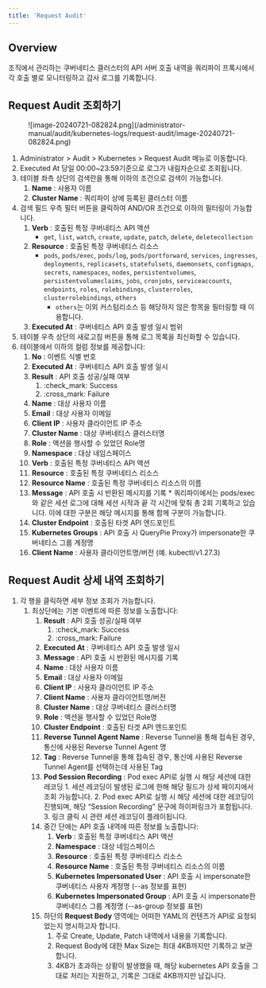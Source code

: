 ```yaml
---
title: 'Request Audit'
---
```


## Overview

조직에서 관리하는 쿠버네티스 클러스터의 API 서버 호출 내역을 쿼리파이 프록시에서 각 호출 별로 모니터링하고 감사 로그를 기록합니다.

## Request Audit 조회하기

<figure data-layout="center" data-align="center">
![image-20240721-082824.png](/administrator-manual/audit/kubernetes-logs/request-audit/image-20240721-082824.png)
</figure>

1. Administrator &gt; Audit &gt; Kubernetes &gt; Request Audit 메뉴로 이동합니다.
2. Executed At 당일 00:00~23:59기준으로 로그가 내림차순으로 조회됩니다. 
3. 테이블 좌측 상단의 검색란을 통해 이하의 조건으로 검색이 가능합니다.
    1.  **Name**  : 사용자 이름
    2.  **Cluster Name**  : 쿼리파이 상에 등록된 클러스터 이름
4. 검색 필드 우측 필터 버튼을 클릭하여 AND/OR 조건으로 이하의 필터링이 가능합니다.
    1.  **Verb**  : 호출된 특정 쿠버네티스 API 액션
        * `get`, `list`, `watch`, `create`, `update`, `patch`, `delete`, `deletecollection`
    2.  **Resource**  : 호출된 특정 쿠버네티스 리소스
        * `pods`, `pods/exec`, `pods/log`, `pods/portforward`, `services`, `ingresses`, `deployments`, `replicasets`, `statefulsets`, `daemonsets`, `configmaps`, `secrets`, `namespaces`, `nodes`, `persistentvolumes`, `persistentvolumeclaims`, `jobs`, `cronjobs`, `serviceaccounts`, `endpoints`, `roles`, `rolebindings`, `clusterroles`, `clusterrolebindings`, `others`
            * `others`는 이외 커스텀리소스 등 해당하지 않은 항목을 필터링할 때 이용합니다.
    3.  **Executed At**  : 쿠버네티스 API 호출 발생 일시 범위
5. 테이블 우측 상단의 새로고침 버튼을 통해 로그 목록을 최신화할 수 있습니다.
6. 테이블에서 이하의 컬럼 정보를 제공합니다:
    1.  **No**  : 이벤트 식별 번호
    2.  **Executed At**  : 쿠버네티스 API 호출 발생 일시
    3.  **Result**  : API 호출 성공/실패 여부 
        1. :check_mark: Success
        2. :cross_mark: Failure
    4.  **Name**  : 대상 사용자 이름
    5.  **Email**  : 대상 사용자 이메일
    6.  **Client IP**  : 사용자 클라이언트 IP 주소
    7.  **Cluster Name**  : 대상 쿠버네티스 클러스터명
    8.  **Role**  : 액션을 행사할 수 있었던 Role명
    9.  **Namespace** : 대상 네임스페이스 
    10.  **Verb**  : 호출된 특정 쿠버네티스 API 액션
    11.  **Resource**  : 호출된 특정 쿠버네티스 리소스
    12.  **Resource Name**  : 호출된 특정 쿠버네티스 리소스의 이름 
    13.  **Message**  : API 호출 시 반환된 메시지를 기록 
        * 쿼리파이에서는 pods/exec와 같은 세션 로그에 대해 세션 시작과 끝 각 시간에 맞춰 총 2회 기록하고 있습니다. 이에 대한 구분은 해당 메시지를 통해 함께 구분이 가능합니다. 
    14.  **Cluster Endpoint**  : 호출된 타겟 API 엔드포인트 
    15.  **Kubernetes Groups**  : API 호출 시 QueryPie Proxy가 impersonate한 쿠버네티스 그룹 계정명
    16.  **Client Name**  : 사용자 클라이언트명/버전 (예. kubectl/v1.27.3)

## Request Audit 상세 내역 조회하기

1. 각 행을 클릭하면 세부 정보 조회가 가능합니다.
    1. 최상단에는 기본 이벤트에 따른 정보를 노출합니다:
        1.  **Result**  : API 호출 성공/실패 여부 
            1. :check_mark: Success
            2. :cross_mark: Failure
        2.  **Executed At** : 쿠버네티스 API 호출 발생 일시
        3.  **Message**  : API 호출 시 반환된 메시지를 기록
        4.  **Name**  : 대상 사용자 이름
        5.  **Email**  : 대상 사용자 이메일
        6.  **Client IP**  : 사용자 클라이언트 IP 주소
        7.  **Client Name**  : 사용자 클라이언트명/버전
        8.  **Cluster Name**  : 대상 쿠버네티스 클러스터명
        9.  **Role**  : 액션을 행사할 수 있었던 Role명
        10.  **Cluster Endpoint**  : 호출된 타겟 API 엔드포인트
        11.  **Reverse Tunnel Agent Name** : Reverse Tunnel을 통해 접속된 경우, 통신에 사용된 Reverse Tunnel Agent 명
        12.  **Tag** : Reverse Tunnel을 통해 접속된 경우, 통신에 사용된 Reverse Tunnel Agent를 선택하는데 사용된 Tag
        13.  **Pod Session Recording**  : Pod exec API로 실행 시 해당 세션에 대한 레코딩
            1. 세션 레코딩이 발생된 로그에 한해 해당 필드가 상세 페이지에서 조회 가능합니다.
            2. Pod exec API로 실행 시 해당 세션에 대한 레코딩이 진행되며, 해당 “Session Recording” 문구에 하이퍼링크가 포함됩니다. 
            3. 링크 클릭 시 관련 세션 레코딩이 플레이됩니다. 
        14. 중간 단에는 API 호출 내역에 따른 정보를 노출합니다: 
            1.  **Verb**  : 호출된 특정 쿠버네티스 API 액션
            2.  **Namespace**  : 대상 네임스페이스 
            3.  **Resource**  : 호출된 특정 쿠버네티스 리소스
            4.  **Resource Name**  : 호출된 특정 쿠버네티스 리소스의 이름 
            5.  **Kubernetes Impersonated User** : API 호출 시 impersonate한 쿠버네티스 사용자 계정명 (--as 정보를 표현)
            6.  **Kubernetes Impersonated Group**  : API 호출 시 impersonate한 쿠버네티스 그룹 계정명 (--as-group 정보를 표현)
        15. 하단의  **Request Body**  영역에는 어떠한 YAML의 컨텐츠가 API로 요청되었는지 명시하고자 합니다.
            1. 주로 Create, Update, Patch 내역에서 내용을 기록합니다. 
            2. Request Body에 대한 Max Size는 최대 4KB까지만 기록하고 보관합니다.
            3. 4KB가 초과하는 상황이 발생했을 때, 해당 kubernetes API 호출을 그대로 처리는 지원하고, 기록은 그대로 4KB까지만 남깁니다. 
